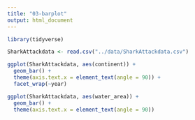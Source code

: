 ```yaml
---
title: "03-barplot"
output: html_document
---
```




```r
library(tidyverse)
```


```r

SharkAttackdata <- read.csv("../data/SharkAttackdata.csv")
```


```r
ggplot(SharkAttackdata, aes(continent)) +
  geom_bar() + 
  theme(axis.text.x = element_text(angle = 90)) +
  facet_wrap(~year)

```
```r
ggplot(SharkAttackdata, aes(water_area)) +
  geom_bar() + 
  theme(axis.text.x = element_text(angle = 90))


```
